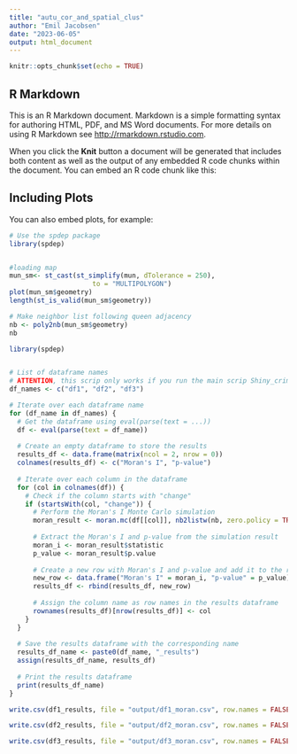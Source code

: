 ```yaml
---
title: "autu_cor_and_spatial_clus"
author: "Emil Jacobsen"
date: "2023-06-05"
output: html_document
---
```


```r
knitr::opts_chunk$set(echo = TRUE)
```

## R Markdown

This is an R Markdown document. Markdown is a simple formatting syntax for authoring HTML, PDF, and MS Word documents. For more details on using R Markdown see <http://rmarkdown.rstudio.com>.

When you click the **Knit** button a document will be generated that includes both content as well as the output of any embedded R code chunks within the document. You can embed an R code chunk like this:



## Including Plots

You can also embed plots, for example:

```r
# Use the spdep package
library(spdep)


#loading map
mun_sm<- st_cast(st_simplify(mun, dTolerance = 250),
                     to = "MULTIPOLYGON")
plot(mun_sm$geometry)
length(st_is_valid(mun_sm$geometry))

# Make neighbor list following queen adjacency
nb <- poly2nb(mun_sm$geometry)
nb


```

```r

library(spdep)


# List of dataframe names
# ATTENTION, this scrip only works if you run the main scrip Shiny_crime_map.rmd first
df_names <- c("df1", "df2", "df3")

# Iterate over each dataframe name
for (df_name in df_names) {
  # Get the dataframe using eval(parse(text = ...))
  df <- eval(parse(text = df_name))
  
  # Create an empty dataframe to store the results
  results_df <- data.frame(matrix(ncol = 2, nrow = 0))
  colnames(results_df) <- c("Moran's I", "p-value")
  
  # Iterate over each column in the dataframe
  for (col in colnames(df)) {
    # Check if the column starts with "change"
    if (startsWith(col, "change")) {
      # Perform the Moran's I Monte Carlo simulation
      moran_result <- moran.mc(df[[col]], nb2listw(nb, zero.policy = TRUE), zero.policy = TRUE, nsim = 999)
      
      # Extract the Moran's I and p-value from the simulation result
      moran_i <- moran_result$statistic
      p_value <- moran_result$p.value
      
      # Create a new row with Moran's I and p-value and add it to the results dataframe
      new_row <- data.frame("Moran's I" = moran_i, "p-value" = p_value)
      results_df <- rbind(results_df, new_row)
      
      # Assign the column name as row names in the results dataframe
      rownames(results_df)[nrow(results_df)] <- col
    }
  }
  
  # Save the results dataframe with the corresponding name
  results_df_name <- paste0(df_name, "_results")
  assign(results_df_name, results_df)
  
  # Print the results dataframe
  print(results_df_name)
}

write.csv(df1_results, file = "output/df1_moran.csv", row.names = FALSE)

write.csv(df2_results, file = "output/df2_moran.csv", row.names = FALSE)

write.csv(df3_results, file = "output/df3_moran.csv", row.names = FALSE)






```


